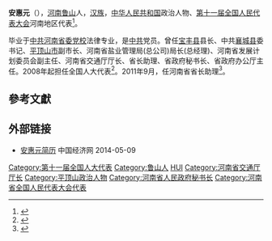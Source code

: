 '''安惠元'''（{{bd|1952年||}}），[[河南|河南]][[鲁山|鲁山]]人，[[汉族|汉族]]，[[中华人民共和国|中华人民共和国]]政治人物、[[第十一届全国人民代表大会|第十一届全国人民代表大会]]河南地区代表<ref>{{cite web|author=新华网|title=第十一届全国人大代表|url=http://news.xinhuanet.com/ziliao/2008-03/03/content_7708230.htm?node=36628|publisher=新华网|accessdate=2014-01-07|archive-date=2014-01-10|archive-url=https://web.archive.org/web/20140110211415/http://news.xinhuanet.com/ziliao/2008-03/03/content_7708230.htm?node=36628|dead-url=no}}</ref>。

毕业于[[中共河南省委党校|中共河南省委党校]]法律专业，是[[中共|中共]]党员。曾任[[宝丰县|宝丰县]]县长、中共[[襄城县|襄城县]]委书记、[[平顶山市|平顶山市]]副市长、河南省盐业管理局(总公司)局长(总经理)、河南省发展计划委员会副主任、河南省交通厅厅长、省长助理、省政府秘书长、省政府办公厅主任。2008年起担任全国人大代表<ref>{{cite news|title=全国人大代表信息-安惠元|url=http://210.82.31.1:8084/delegate/viewDelegate.action?dbid=111426|accessdate=2013-04-05|newspaper=全国人大网|archive-url=https://web.archive.org/web/20140502033326/http://www.npc.gov.cn/delegate/viewDelegate.action?dbid=111426|archive-date=2014-05-02|dead-url=yes}}</ref>。2011年9月，任河南省省长助理<ref>{{Cite web |url=http://district.ce.cn/zt/rwk/sf/ha/rs/201303/06/t20130306_24174221.shtml |title=资料：河南省长助理安惠元简历(图) |access-date=2014-05-09 |archive-date=2019-04-24 |archive-url=https://web.archive.org/web/20190424015143/http://district.ce.cn/zt/rwk/sf/ha/rs/201303/06/t20130306_24174221.shtml |dead-url=no }}</ref>。

==參考文獻==
{{reflist}}
==外部链接==
*[http://district.ce.cn/zt/rwk/sf/ha/rs/201303/06/t20130306_24174221.shtml 安惠元简历] {{Wayback|url=http://district.ce.cn/zt/rwk/sf/ha/rs/201303/06/t20130306_24174221.shtml |date=20190424015143 }} 中国经济网 2014-05-09
[[Category:第十一届全国人大代表|Category:第十一届全国人大代表]]
[[Category:鲁山人|Category:鲁山人]]
[[Category:安姓|HUI]]
[[Category:河南省交通厅厅长|Category:河南省交通厅厅长]]
[[Category:平顶山政治人物|Category:平顶山政治人物]]
[[Category:河南省人民政府秘书长|Category:河南省人民政府秘书长]]
[[Category:河南省全国人民代表大会代表|Category:河南省全国人民代表大会代表]]